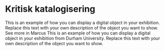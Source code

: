 # Kritisk katalogisering

<Work manifest="ubb-trom-079b">
  <Work.Content>
    <Work.Description>
      This is an example of how you can display a digital object in your exhibition. 
      Replace this text with your own description of the object you want to show.
    </Work.Description>
    <Work.Link href="https://marcus.uib.no/instance/photograph/ubb-trom-079b.html">
      See more in Marcus
    </Work.Link>
  </Work.Content>
</Work>

<Work manifest="https://iiif.durham.ac.uk/manifests/trifle/32150/t1/mc/53/t1mc534fp164/manifest">
  <Work.Content>
    <Work.Description>
      This is an example of how you can display a digital object in your exhibition from Durham University. 
      Replace this text with your own description of the object you want to show.
    </Work.Description>
  </Work.Content>
</Work>

